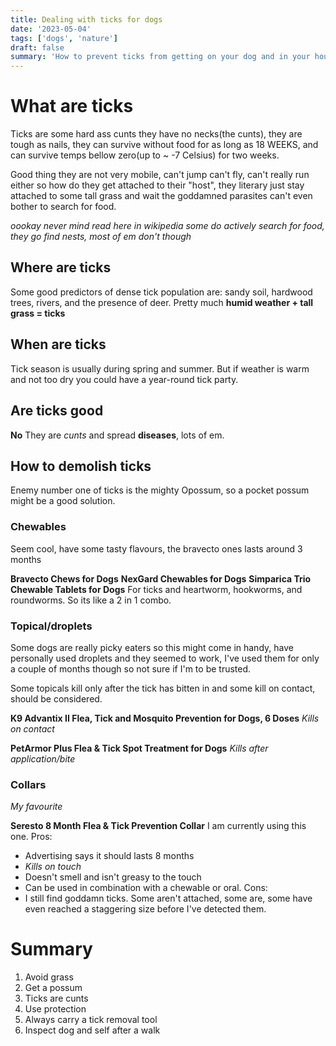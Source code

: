 ```yaml
---
title: Dealing with ticks for dogs
date: '2023-05-04'
tags: ['dogs', 'nature']
draft: false
summary: 'How to prevent ticks from getting on your dog and in your house.'
---
```


# What are ticks

Ticks are some hard ass cunts they have no necks(the cunts), they are tough as nails,
they can survive without food for as long as 18 WEEKS, and can survive temps bellow
zero(up to ~ -7 Celsius) for two weeks.

Good thing they are not very mobile, can't jump can't fly, can't really run either so how do they get attached to their "host", they literary
just stay attached to some tall grass and wait the goddamned parasites can't even bother
to search for food.

_oookay never mind read here in wikipedia some do actively search for food, they go find nests, most of em don't though_

## Where are ticks

Some good predictors of dense tick population are: sandy soil, hardwood trees, rivers, and the presence of deer.
Pretty much **humid weather + tall grass = ticks**

## When are ticks

Tick season is usually during spring and summer. But if weather is warm and not too dry you could have a year-round tick party.

## Are ticks good

**No** They are _cunts_ and spread **diseases**, lots of em.

## How to demolish ticks

Enemy number one of ticks is the mighty Opossum, so a pocket possum might be a good solution.

### Chewables

Seem cool, have some tasty flavours, the bravecto ones lasts around 3 months

**Bravecto Chews for Dogs**
**NexGard Chewables for Dogs**
**Simparica Trio Chewable Tablets for Dogs**
For ticks and heartworm, hookworms, and roundworms. So its like a 2 in 1 combo.

### Topical/droplets

Some dogs are really picky eaters so this might come in handy, have personally used droplets and they seemed to work, I've used them for only a couple of months though so not sure if I'm to be trusted.

Some topicals kill only after the tick has bitten in and some kill on contact, should be considered.

**K9 Advantix II Flea, Tick and Mosquito Prevention for Dogs, 6 Doses**
_Kills on contact_

**PetArmor Plus Flea & Tick Spot Treatment for Dogs**
_Kills after application/bite_

### Collars

_My favourite_

**Seresto 8 Month Flea & Tick Prevention Collar**
I am currently using this one.
Pros:

- Advertising says it should lasts 8 months
- _Kills on touch_
- Doesn't smell and isn't greasy to the touch
- Can be used in combination with a chewable or oral.
  Cons:
- I still find goddamn ticks. Some aren't attached, some are, some have even reached a staggering size before I've detected them.

# Summary

1. Avoid grass
2. Get a possum
3. Ticks are cunts
4. Use protection
5. Always carry a tick removal tool
6. Inspect dog and self after a walk
